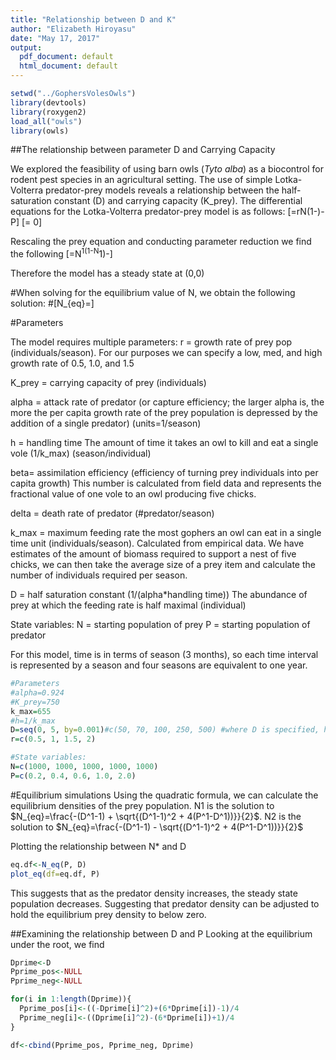 ```yaml
---
title: "Relationship between D and K"
author: "Elizabeth Hiroyasu"
date: "May 17, 2017"
output:
  pdf_document: default
  html_document: default
---
```


```r
setwd("../GophersVolesOwls")
library(devtools)
library(roxygen2)
load_all("owls")
library(owls)
```

##The relationship between parameter D and Carrying Capacity

We explored the feasibility of using barn owls (_Tyto alba_) as a biocontrol for rodent pest species in an agricultural setting. The use of simple Lotka-Volterra predator-prey models reveals a relationship between the half-saturation constant (D) and carrying capacity (K_prey). The differential equations for the Lotka-Volterra predator-prey model is as follows:
\[\frac{dN}{dt}=rN(1-\frac{N}{K_{prey}})-\frac{k_{max}N}{N+D}P\]
\[\frac{dP}{dt}= 0\]

Rescaling the prey equation and conducting parameter reduction we find the following
\[\frac{dN^1}{dt^1}=N^1(1-N^1)-\frac{P^1N^1}{N^1+D^1}\]

Therefore the model has a steady state at (0,0)

#When solving for the equilibrium value of N, we obtain the following solution:
#\[N_{eq}=\frac{(1-D^1) \pm \sqrt{(D^1-1)^2 + 4(P^1-D^1)}}{2}\]

#Parameters

The model requires multiple parameters:
r = growth rate of prey pop (individuals/season). For our purposes we can specify a low, med, and high growth rate of 0.5, 1.0, and 1.5

K_prey = carrying capacity of prey (individuals)

alpha = attack rate of predator (or capture efficiency; the larger alpha is, the more the per capita growth rate of the prey population is depressed by the addition of a single predator) (units=1/season)

h = handling time The amount of time it takes an owl to kill and eat a single vole (1/k_max) (season/individual)

beta= assimilation efficiency (efficiency of turning prey individuals into per capita growth) This number is calculated from field data and represents the fractional value of one vole to an owl producing five chicks.

delta = death rate of predator (#predator/season)

k_max = maximum feeding rate the most gophers an owl can eat in a single time unit (individuals/season). Calculated from empirical data. We have estimates of the amount of biomass required to support a nest of five chicks, we can then take the average size of a prey item and calculate the number of individuals required per season.

D = half saturation constant (1/(alpha*handling time)) The abundance of prey at which the feeding rate is half maximal (individual)

State variables:
N = starting population of prey 
P = starting population of predator


For this model, time is in terms of season (3 months), so each time interval is represented by a season and four seasons are equivalent to one year.
```r
#Parameters
#alpha=0.924
#K_prey=750
k_max=655
#h=1/k_max
D=seq(0, 5, by=0.001)#c(50, 70, 100, 250, 500) #where D is specified, however can be calculated as 1/alpha*h
r=c(0.5, 1, 1.5, 2)

#State variables:
N=c(1000, 1000, 1000, 1000, 1000)
P=c(0.2, 0.4, 0.6, 1.0, 2.0)
```

#Equilibrium simulations
Using the quadratic formula, we can calculate the equilibrium densities of the prey population. N1 is the solution to $N_{eq}=\frac{-(D^1-1) + \sqrt{(D^1-1)^2 + 4(P^1-D^1))}}{2}$. N2 is the solution to $N_{eq}=\frac{-(D^1-1) - \sqrt{(D^1-1)^2 + 4(P^1-D^1))}}{2}$

Plotting the relationship between N* and D
```r
eq.df<-N_eq(P, D)
plot_eq(df=eq.df, P)
```
This suggests that as the predator density increases, the steady state population decreases. Suggesting that predator density can be adjusted to hold the equilibrium prey density to below zero.

##Examining the relationship between D and P
Looking at the equilibrium under the root, we find
```r
Dprime<-D
Pprime_pos<-NULL
Pprime_neg<-NULL

for(i in 1:length(Dprime)){
  Pprime_pos[i]<-((-Dprime[i]^2)+(6*Dprime[i])-1)/4
  Pprime_neg[i]<-((Dprime[i]^2)-(6*Dprime[i])+1)/4
}

df<-cbind(Pprime_pos, Pprime_neg, Dprime)

```




